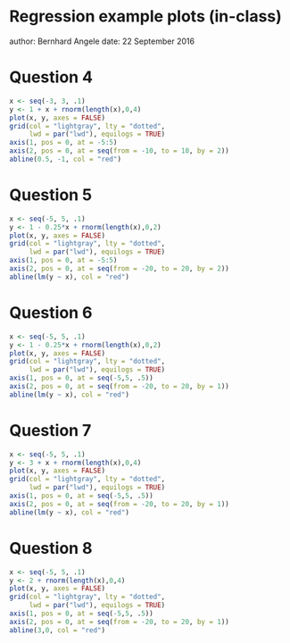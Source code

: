 Regression example plots (in-class)
==================================================================================
author: Bernhard Angele
date: 22 September 2016

Question 4
========================================================


```r
x <- seq(-3, 3, .1)
y <- 1 + x + rnorm(length(x),0,4)
plot(x, y, axes = FALSE)
grid(col = "lightgray", lty = "dotted",
     lwd = par("lwd"), equilogs = TRUE)
axis(1, pos = 0, at = -5:5)
axis(2, pos = 0, at = seq(from = -10, to = 10, by = 2))
abline(0.5, -1, col = "red")
```


Question 5
========================================================


```r
x <- seq(-5, 5, .1)
y <- 1 - 0.25*x + rnorm(length(x),0,2)
plot(x, y, axes = FALSE)
grid(col = "lightgray", lty = "dotted",
     lwd = par("lwd"), equilogs = TRUE)
axis(1, pos = 0, at = -5:5)
axis(2, pos = 0, at = seq(from = -20, to = 20, by = 2))
abline(lm(y ~ x), col = "red")
```


Question 6
========================================================


```r
x <- seq(-5, 5, .1)
y <- 1 - 0.25*x + rnorm(length(x),0,2)
plot(x, y, axes = FALSE)
grid(col = "lightgray", lty = "dotted",
     lwd = par("lwd"), equilogs = TRUE)
axis(1, pos = 0, at = seq(-5,5, .5))
axis(2, pos = 0, at = seq(from = -20, to = 20, by = 1))
abline(lm(y ~ x), col = "red")
```


Question 7
========================================================


```r
x <- seq(-5, 5, .1)
y <- 3 + x + rnorm(length(x),0,4)
plot(x, y, axes = FALSE)
grid(col = "lightgray", lty = "dotted",
     lwd = par("lwd"), equilogs = TRUE)
axis(1, pos = 0, at = seq(-5,5, .5))
axis(2, pos = 0, at = seq(from = -20, to = 20, by = 1))
abline(lm(y ~ x), col = "red")
```

Question 8
========================================================
```r
x <- seq(-5, 5, .1)
y <- 2 + rnorm(length(x),0,4)
plot(x, y, axes = FALSE)
grid(col = "lightgray", lty = "dotted",
     lwd = par("lwd"), equilogs = TRUE)
axis(1, pos = 0, at = seq(-5,5, .5))
axis(2, pos = 0, at = seq(from = -20, to = 20, by = 1))
abline(3,0, col = "red")
```

